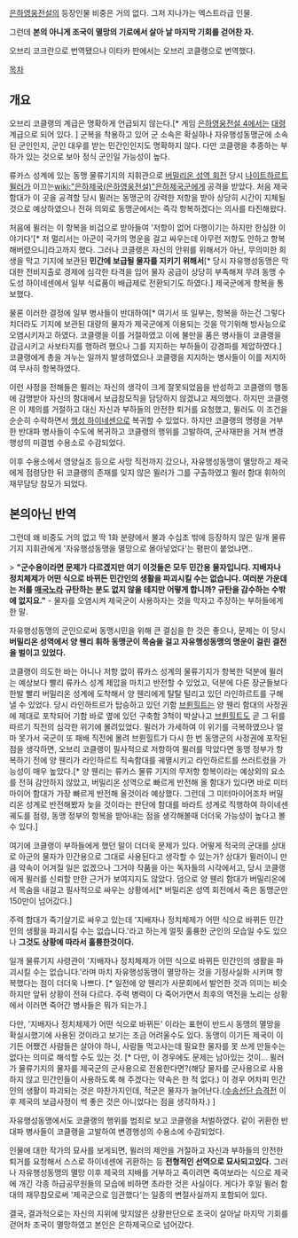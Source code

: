 [[은하영웅전설]]의 등장인물
비중은 거의 없다. 그저 지나가는 엑스트라급 인물.

그런데 '''본의 아니게 조국이 멸망의 기로에서 살아 날 마지막 기회를 걷어찬 자.'''

오브리 코크란으로 번역됐으나 이타카 판에서는 오브리 코클랭으로 번역했다. 

[[목차]]

== 개요 ==

오브리 코클랭의 계급은 명확하게 언급되지 않는다.[* 게임 [[은하영웅전설 4]]에서는 [[대령]] 계급으로 되어 있다. ] 군복을 착용하고 있어 군 소속은 확실하나 자유행성동맹군에 소속된 군인인지, 군인 대우를 받는 민간인인지도 명확하지 않다. 다만 코클랭을 추종하는 부하가 있는 것으로 보아 정식 군인일 가능성이 높다.

류카스 성계에 있는 동맹 물류기지의 지휘관으로 [[버밀리온 성역 회전]] 당시 [[나이트하르트 뮐러]]가 이끄는[[wiki:"은하제국(은하영웅전설)"은하제국]]군에게 공격을 받았다. 처음 제국함대가 이 곳을 공격할 당시 뮐러는 동맹군의 강력한 저항을 받아 상당히 시간이 지체될 것으로 예상하였으나 전혀 의외로 동맹군에서는 즉각 항복하겠다는 의사를 타진해왔다.

처음에 뮐러는 이 항복을 비겁으로 받아들여 '저항이 없어 다행이기는 하지만 한심한 이야기다'[* 저 멀리서는 아군이 국가의 명운을 걸고 싸우는데 아무런 저항도 안하고 항복해버렸으니]라고까지 했다. 그러나 코클랭은 자신의 안위를 위해서가 아닌, 무의미한 희생을 막고 기지에 보관된 '''민간에 보급될 물자를 지키기 위해서'''[* 당시 자유행성동맹은 막대한 전비지출로 경제에 심각한 타격을 입어 물자 공급이 상당히 부족해져 무려 동맹 수도성 하이네센에서 일부 식료품이 배급제로 전환되기도 하였다.] 제국군에게 항복을 통보했다.

물론 이러한 결정에 일부 병사들이 반대하여[* 여기서 또 일부는, 항복을 하는건 그렇다 치더라도 기지에 보관된 대량의 물자가 제국군에게 이용되는 것을 막기위해 방사능으로 오염시키자고 하였다. 코클랭을 이를 거절하였고 이에 불만을 품은 병사들이 코클랭을 감금시키고 사보타지를 행하려 했으나 그를 지지하는 부하들이 강경파를 제압하였다.] 코클랭에게 총을 겨누는 일까지 발생하였으나 코클랭을 지지하는 병사들이 이를 저지하여 무사히 항복하였다.

이런 사정을 전해들은 뮐러는 자신의 생각이 크게 잘못되었음을 반성하고 코클랭의 행동에 감명받아 자신의 함대에서 보급참모직을 담당하지 않겠냐고 제의했다. 하지만 코클랭은 이 제의를 거절하고 대신 자신과 부하들의 안전한 퇴거를 요청했고, 뮐러도 이 조건을 순순히 수락하면서 [[행성 하이네센]]으로 복귀할 수 있었다. 하지만 코클랭의 명령을 거부한 반대파 병사들이 수도에 복귀하고 코클랭의 행위를 고발하여, 군사재판을 거쳐 변경행성의 미결범 수용소로 수감되었다.

이후 수용소에서 영양실조 등으로 사망 직전까지 갔으나, 자유행성동맹이 멸망하고 제국에게 점령당한 뒤 코클랭의 존재를 잊지 않은 뮐러가 그를 구출하였고 뮐러 함대 휘하의 재무담당 참모가 되었다.


== 본의아닌 반역 ==

그런데 왜 비중도 거의 없고 딱 1화 분량에서 불과 수십초 밖에 등장하지 않은 일개 물류기지 지휘관에게 '자유행성동맹을 멸망으로 몰아넣었다'는 평판이 붙었냐면..

> '''"군수용이라면 문제가 다르겠지만 여기 이것들은 모두 민간용 물자입니다. 지배자나 정치체제가 어떤 식으로 바뀌든 민간인의 생활을 파괴시킬 수는 없습니다. 여러분 가운데는 저를 [[매국노]]라 규탄하는 분도 없지 않을 테지만 어떻게 합니까? 규탄을 감수하는 수밖에 없지요."''' - 물자를 오염시켜 제국군이 사용하자는 것을 막자고 주장하는 부하들에게 한 말.

자유행성동맹의 군인으로써 동맹시민을 위해 큰 결심을 한 것은 좋으나, 문제는 이 당시 '''버밀리온 성역에서 양 웬리 휘하 동맹군이 목숨을 걸고 자유행성동맹의 명운이 걸린 결전을 벌이고 있었다.''' 

코클랭이 의도한 바는 아니나 저항 없이 류카스 성계의 물류기지가 항복한 덕분에 뮐러는 예상보다 빨리 류카스 성계 제압을 마치고 반전할 수 있었고, 덕분에 다른 장군들보다 한발 빨리 버밀리온 성계에 도착해서 양 웬리에게 탈탈 털리고 있던 라인하르트를 구해낼 수 있었다. 당시 라인하트르가 탑승하고 있던 기함 [[브륀힐트]]는 양 웬리 함대의 사정권에 제대로 포착되어 기함 바로 옆에 있던 구축함 3척이 박살나고 [[브륀힐트]]도 곧 그 뒤를 따르기 직전의 심각한 위기에 몰려있었다. 뮐러가 가세하여 이 위기를 극복하였으나 얼마 못가서 국군이 또 패배 직전에 몰려 브륀힐트가 다시 한 번 동맹군의 사정권에 포작된 점을 생각하면, 오브리 코클랭이 필사적으로 저항하여 뮐러를 막았다면 동맹 정부가 항복하기 전에 양 웬리가 라인하르트 직속함대를 궤멸시키고 라인하르트를 쓰러트렸을 가능성이 매우 높았다.[* 양 웬리는 류카스 물류 기지의 무저항 항복이라는 예상외의 요소를 전혀 감안하지 않았고, 버밀리온 성역으로 빠르게 반전해 올 함대가 있다면 바로 미터마이어 함대가 가장 빠르게 반전해 올것이라 예상했다. 그런데 그 미터마이어조차 버밀리온 성계로 반전해봤자 늦을 것이라는 판단에 함대를 바라트 성계로 직행하여 하이네센 궤도를 점령, 동맹 정부의 항복을 받아내는 점을 생각해볼때 더더욱 가능성이 높다고 볼 수 있다.]

여기에 코클랭이 부하들에게 했던 말이 더더욱 문제가 있다. 어떻게 적국의 군대를 상대로 아군의 물자가 민간용으로 그대로 사용된다고 생각할 수 있는가? 상대가 뮐러이니 만큼 약속이 어겨질 일은 없겠으나 그거야 작품을 아는 독자들의 시각에서고, 당시 코클랭에게 뮐러를 신뢰할 만한 근거가 보여지지도 않았다. 덤으로 양 웬리 함대가 버밀리온에서 목숨을 내걸고 필사적으로 싸우는 상황에서[* 버밀리온 성역 회전에서 죽은 동맹군만 150만이 넘어갔다.] 

주력 함대가 죽기살기로 싸우고 있는데 '지배자나 정치체제가 어떤 식으로 바뀌든 민간인의 생활을 파괴시킬 수는 없습니다.'라고 하는게 얼핏 훌륭한 군인의 모습일 수도 있으나 '''그것도 상황에 따라서 훌륭한것이다.'''

일개 물류기지 사령관이 '지배자나 정치체제가 어떤 식으로 바뀌든 민간인의 생활을 파괴시킬 수는 없습니다.'라며 마치 자유행성동맹이 멸망하는 것을 기정사실화 시키며 항복했다는 점이 더더욱 나쁘다. [* 일전에 양 웬리가 사문회에서 발언한 것과 의미는 비슷하지만 앞뒤 상황이 전혀 다르다. 주력 병력이 다 죽어가면서 최후의 역전을 노리는 상황에서 이러면 죽어간 병사들은 뭐가 되는가.]

다만, '지배자나 정치체제가 어떤 식으로 바뀌든' 이라는 표현이 반드시 동맹의 멸망을 확실시했기에 사용된 것이라고 보기는 조금 어려울수도 있다. 동맹이 이기든 제국이 이기든 어쨌건 사람들은 살아야 하니, 사람들 먹고사는데 필요한 물자를 못 쓰게 만들수는 없다는 의미로 해석할 수도 있는 것. [* 다만, 이 경우에도 문제는 남아있는 것이... 뮐러가 물류기지의 물자를 제국군의 군사용으로 전용한다면?(해당 물자를 군사용으로 사용하지 않고 민간인들이 사용하도록 해 주겠다는 약속은 한 적 없다.) 이 경우 어차피 민간인의 생활이 파괴되는 것은 마찬가지인데, 적군은 물자가 늘어난다.([[수송선단 습격전]] 이후 제국의 보급사정이 썩 좋은 것은 아니었다는 점을 생각하자.) ]

자유행성동맹에서도 코클랭의 행위를 범죄로 보고 코클랭을 처벌하였다. 같이 귀환한 반대파 병사들이 코클랭을 고발하여 변경행성의 수용소에 수감되었다.

인물에 대한 작가의 묘사를 보게되면, 뮐러의 제안을 거절하고 자신과 부하들의 안전한 퇴거를 요청해서 스스로 하이네센에 귀환하는 등 '''전형적인 선역으로 묘사되고있다.''' 그러나 자유행성동맹의 멸망 이후 제국의 지배를 거부하고 죽이려면 죽여보라는 식으로 제국에 개긴 각종 하급공무원들의 모습에 비하면 초라한 것은 사실이다. 게다가 후일 뮐러 함대의 재무참모로써 '제국군으로 임관했다'는 일종의 변절사실까지 포함되어 있다. 

결국, 결과적으로는 자신의 지위에 맞지않은 상황판단으로 조국이 살아날 마지막 기회를 걷어차 조국이 멸망하였고 본인은 은하제국으로 넘어갔다.



